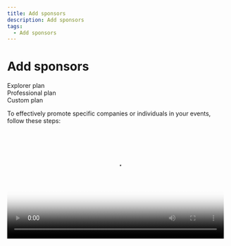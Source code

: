 ```yaml
---
title: Add sponsors
description: Add sponsors
tags:
  - Add sponsors
---
```


# **Add sponsors**

<div class="flex-row">
  <div class="plan">Explorer plan</div>
  <div class="plan">Professional plan</div>
  <div class="plan">Custom plan</div>
</div>

To effectively promote specific companies or individuals in your events, follow these steps:

<video src="https://storage.gra.cloud.ovh.net/v1/AUTH_e1c99afd0f334238a6e82db242940fff/exhibitions/vods/video-25e5df45-8ac7-403d-b65c-2db1c2732aa0/file/1716405697185-comp-35024.362654443816.mp4" playsInline controls width="100%" poster="https://storage.gra.cloud.ovh.net/v1/AUTH_e1c99afd0f334238a6e82db242940fff/exhibitions/vods/25e5df45-8ac7-403d-b65c-2db1c2732aa0/thumbnail/1716405696805-comp-67627.59846432292.png" />

1. Add the name of the company or individual you want to promote.
2. Provide the email ID of the representative associated with the company or individual.
3. Include the phone number for further contact information, if applicable.
4. Paste the link to the company's website, allowing attendees to easily access additional information.
5. Upload the company logo or representative's photo to visually showcase their presence.
6. Confirm the details to finalize the promotion.

![](/img/Marvaimages/documentationf.jpg)![](/img/documentationh.jpg)

By following these steps, you'll register your sponsor in your sponsorship database, allowing you to subsequently select it for promotion on your event landing page.

> \- Use Registered Email ID: When adding a sponsor to your event, it is important to use the registered email ID of the representative associated with the company. This ensures that the sponsorship details are accurately linked to
> the correct representative and company within the platform.

> \- Well-sized Logo: To ensure that the sponsor's logo is prominently displayed and visually appealing, it is
> recommended to use a well-sized logo.
